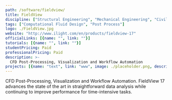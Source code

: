 ```yaml
---
path: /software/fieldview/
title: FieldView
discipline: ["Structural Engineering", "Mechanical Engineering", "Civil Engineering"]
tags: ["Computational Fluid Design", "Post Process"]
logo: ./FieldView.jpg
website: "http://www.ilight.com/en/products/fieldview-17"
officialLinks: [{name: "", link: ""}]
tutorials: [{name: "", link: ""}]
studentPricing: Paid
professionalPricing: Paid
description: >-
  CFD Post-Processing, Visualization and Workflow Automation
projects: [{name: "text", link: "www", image: ./placeholder.png, description: "blah blah"}]
---
```


CFD Post-Processing, Visualization and Workflow Automation. FieldView 17 advances the state of the art in straightforward data analysis while continuing to improve performance for time-intensive tasks. 
